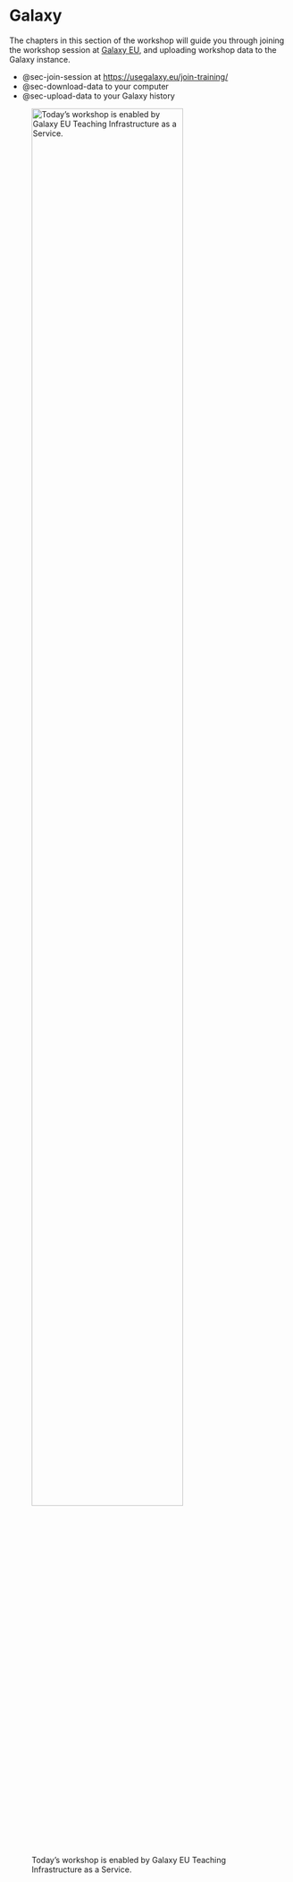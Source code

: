 # Galaxy {#sec-galaxy}

The chapters in this section of the workshop will guide you through joining the workshop session at [Galaxy EU](https://usegalaxy.eu), and uploading workshop data to the Galaxy instance.

- @sec-join-session at [https://usegalaxy.eu/join-training/](https://usegalaxy.eu/join-training/)
- @sec-download-data to your computer
- @sec-upload-data to your Galaxy history

![Today's workshop is enabled by Galaxy EU Teaching Infrastructure as a Service.](assets/images/tiaas-logo.png){#fig-tiaas-logo fig-alt="Galaxy TIaaS (Teaching Infrastructure as a Service) logo" width="80%"}